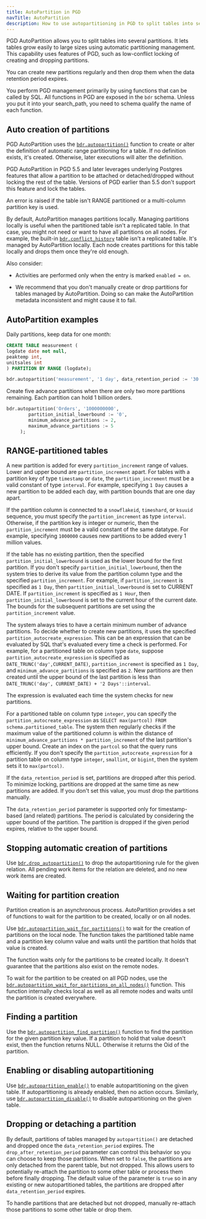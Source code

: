 ```yaml
---
title: AutoPartition in PGD
navTitle: AutoPartition
description: How to use autopartitioning in PGD to split tables into several partitions.
---
```


PGD AutoPartition allows you to split tables into several partitions. It lets
tables grow easily to large sizes using automatic partitioning management. This
capability uses features of PGD, such as low-conflict locking of creating and
dropping partitions.

You can create new partitions regularly and then drop them when the
data retention period expires.

You perform PGD management primarily by using functions that can be called by SQL.
All functions in PGD are exposed in the `bdr` schema. Unless you put it into
your search_path, you need to schema qualify the name of each function.

## Auto creation of partitions

PGD AutoPartition uses the [`bdr.autopartition()`](/pgd/latest/reference/tables-views-functions/autopartition#bdrautopartition)
function to create or alter the definition of automatic range partitioning for a table. If
no definition exists, it's created. Otherwise, later executions will alter the
definition.

PGD AutoPartition in PGD 5.5 and later leverages underlying Postgres features that allow a
partition to be attached or detached/dropped without locking the rest of the
table. Versions of PGD earlier than 5.5 don't support this feature and lock the tables.

An error is raised if the table isn't RANGE partitioned or a multi-column
partition key is used.

By default, AutoPartition manages partitions locally. Managing partitions
locally is useful when the partitioned table isn't a replicated table. In that
case, you might not need or want to have all partitions on all nodes. For
example, the built-in [`bdr.conflict_history`](/pgd/latest/reference/tables-views-functions/catalogs-visible#bdrconflict_history)
table isn't a replicated table. It's managed by AutoPartition locally. Each node
creates partitions for this table locally and drops them once they're old
enough.

Also consider:

- Activities are performed only when the entry is marked `enabled = on`.

- We recommend that you don't manually create or drop partitions for tables
managed by AutoPartition. Doing so can make the AutoPartition metadata
inconsistent and might cause it to fail.

## AutoPartition examples

Daily partitions, keep data for one month:

```sql
CREATE TABLE measurement (
logdate date not null,
peaktemp int,
unitsales int
) PARTITION BY RANGE (logdate);

bdr.autopartition('measurement', '1 day', data_retention_period := '30 days');
```

Create five advance partitions when there are only two more partitions
remaining. Each partition can hold 1 billion orders.

```sql
bdr.autopartition('Orders', '1000000000',
		partition_initial_lowerbound := '0',
		minimum_advance_partitions := 2,
		maximum_advance_partitions := 5
     );
```


## RANGE-partitioned tables

A new partition is added for every `partition_increment` range of values. 
Lower and upper bound are `partition_increment` apart. For tables with a partition
key of type `timestamp` or `date`, the `partition_increment` must be a valid
constant of type `interval`. For example, specifying `1 Day` causes a new
partition to be added each day, with partition bounds that are one day apart.

If the partition column is connected to a `snowflakeid`, `timeshard`, or
`ksuuid` sequence, you must specify the `partition_increment` as type
`interval`. Otherwise, if the partition key is integer or numeric, then the
`partition_increment` must be a valid constant of the same datatype. For
example, specifying `1000000` causes new partitions to be added every 1 million
values.

If the table has no existing partition, then the specified
`partition_initial_lowerbound` is used as the lower bound for the first
partition. If you don't specify `partition_initial_lowerbound`, then the system
tries to derive its value from the partition column type and the specified
`partition_increment`. For example, if `partition_increment` is specified as `1
Day`, then `partition_initial_lowerbound` is set to CURRENT DATE. If
`partition_increment` is specified as `1 Hour`, then
`partition_initial_lowerbound` is set to the current hour of the current date.
The bounds for the subsequent partitions are set using the `partition_increment`
value.

The system always tries to have a certain minimum number of advance partitions.
To decide whether to create new partitions, it uses the specified
`partition_autocreate_expression`. This can be an expression that can be
evaluated by SQL that's evaluated every time a check is performed. For
example, for a partitioned table on column type `date`, suppose
`partition_autocreate_expression` is specified as
`DATE_TRUNC('day',CURRENT_DATE)`, `partition_increment` is specified as `1 Day`,
and `minimum_advance_partitions` is specified as `2`. New partitions are then
created until the upper bound of the last partition is less than
`DATE_TRUNC('day', CURRENT_DATE) + '2 Days'::interval`.

The expression is evaluated each time the system checks for new partitions.

For a partitioned table on column type `integer`, you can specify the
`partition_autocreate_expression` as `SELECT max(partcol) FROM
schema.partitioned_table`. The system then regularly checks if the maximum value
of the partitioned column is within the distance of `minimum_advance_partitions * partition_increment`
of the last partition's upper bound. Create an index on
the `partcol` so that the query runs efficiently. If you don't specify the
`partition_autocreate_expression` for a partition table on column type
`integer`, `smallint`, or `bigint`, then the system sets it to `max(partcol)`.

If the `data_retention_period` is set, partitions are dropped after this period.
To minimize locking, partitions are dropped at the same time as new partitions are added.
If you don't set this value, you must drop the partitions manually.

The `data_retention_period` parameter is supported only for timestamp-based (and
related) partitions. The period is calculated by considering the upper
bound of the partition. The partition is dropped if the given period expires, relative to the
upper bound.

## Stopping automatic creation of partitions

Use
[`bdr.drop_autopartition()`](/pgd/latest/reference/tables-views-functions/autopartition#bdrdrop_autopartition)
to drop the autopartitioning rule for the given relation. All pending work items
for the relation are deleted, and no new work items are created.

## Waiting for partition creation

Partition creation is an asynchronous process. AutoPartition provides a set of
functions to wait for the partition to be created, locally or on all nodes.

Use
[`bdr.autopartition_wait_for_partitions()`](/pgd/latest/reference/tables-views-functions/autopartition#bdrautopartition_wait_for_partitions)
to wait for the creation of partitions on the local node. The function takes the
partitioned table name and a partition key column value and waits until the
partition that holds that value is created.

The function waits only for the partitions to be created locally. It doesn't
guarantee that the partitions also exist on the remote nodes.

To wait for the partition to be created on all PGD nodes, use the
[`bdr.autopartition_wait_for_partitions_on_all_nodes()`](/pgd/latest/reference/tables-views-functions/autopartition#bdrautopartition_wait_for_partitions_on_all_nodes)
function. This function internally checks local as well as all remote nodes and
waits until the partition is created everywhere.

## Finding a partition

Use the
[`bdr.autopartition_find_partition()`](/pgd/latest/reference/tables-views-functions/autopartition#bdrautopartition_find_partition)
function to find the partition for the given partition key value. If a partition
to hold that value doesn't exist, then the function returns NULL. Otherwise it returns the Oid
of the partition.

## Enabling or disabling autopartitioning

Use
[`bdr.autopartition_enable()`](/pgd/latest/reference/tables-views-functions/autopartition#bdrautopartition_enable)
to enable autopartitioning on the given table. If autopartitioning is already
enabled, then no action occurs. Similarly, use
[`bdr.autopartition_disable()`](/pgd/latest/reference/tables-views-functions/autopartition#bdrautopartition_disable)
to disable autopartitioning on the given table.

## Dropping or detaching a partition

By default, partitions of tables managed by `autopartition()` are detached and dropped once the `data_retention_period` expires. The `drop_after_retention_period` parameter can control this behavior so you can choose to keep those partitions. When set to
`false`, the partitions are only detached from the parent table, but not dropped. This allows users to potentially re-attach the partition to some other table or process them before finally dropping. The default value of the parameter is `true` so in any existing or new autopartitioned tables, the partitions are dropped after `data_retention_period` expires.
    
To handle partitions that are detached but not dropped, manually re-attach those partitions to some other table or drop them.

